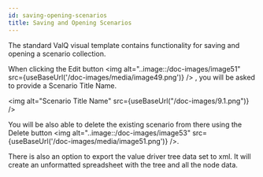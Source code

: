 ```yaml
---
id: saving-opening-scenarios
title: Saving and Opening Scenarios
---
```



The standard ValQ visual template contains functionality for
saving and opening a scenario collection.

When clicking the Edit button <img alt="..image::\/doc-images/image51" src={useBaseUrl('/doc-images/media/image49.png')} /> , you will be asked to
provide a Scenario Title Name.

<img alt="Scenario Title Name" src={useBaseUrl("/doc-images/9.1.png")} />

You will be also able to delete the existing scenario from there using
the Delete button <img alt="..image::\/doc-images/image53" src={useBaseUrl('/doc-images/media/image51.png')} />.

There is also an option to export the value driver tree data set to xml.
It will create an unformatted spreadsheet with the tree and all the node
data.
